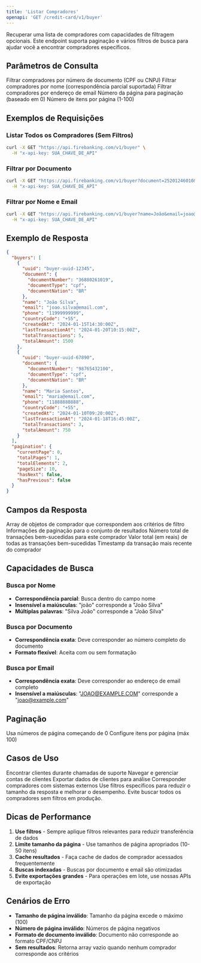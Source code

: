 ```yaml
---
title: 'Listar Compradores'
openapi: 'GET /credit-card/v1/buyer'
---
```


Recuperar uma lista de compradores com capacidades de filtragem opcionais. Este endpoint suporta paginação e vários filtros de busca para ajudar você a encontrar compradores específicos.

## Parâmetros de Consulta

<ParamField query="document" type="string">
  Filtrar compradores por número de documento (CPF ou CNPJ)
</ParamField>

<ParamField query="name" type="string">
  Filtrar compradores por nome (correspondência parcial suportada)
</ParamField>

<ParamField query="email" type="string">
  Filtrar compradores por endereço de email
</ParamField>

<ParamField query="page" type="integer" default="0">
  Número da página para paginação (baseado em 0)
</ParamField>

<ParamField query="size" type="integer" default="10">
  Número de itens por página (1-100)
</ParamField>

## Exemplos de Requisições

### Listar Todos os Compradores (Sem Filtros)
```bash cURL
curl -X GET "https://api.firebanking.com/v1/buyer" \
  -H "x-api-key: SUA_CHAVE_DE_API"
```

### Filtrar por Documento
```bash cURL
curl -X GET "https://api.firebanking.com/v1/buyer?document=25201246010&page=0&size=10" \
  -H "x-api-key: SUA_CHAVE_DE_API"
```

### Filtrar por Nome e Email
```bash cURL
curl -X GET "https://api.firebanking.com/v1/buyer?name=João&email=joao@example.com&page=0&size=20" \
  -H "x-api-key: SUA_CHAVE_DE_API"
```

## Exemplo de Resposta

```json Resposta
{
  "buyers": [
    {
      "uuid": "buyer-uuid-12345",
      "document": {
        "documentNumber": "36880261019",
        "documentType": "cpf",
        "documentNation": "BR"
      },
      "name": "João Silva",
      "email": "joao.silva@email.com",
      "phone": "11999999999",
      "countryCode": "+55",
      "createdAt": "2024-01-15T14:30:00Z",
      "lastTransactionAt": "2024-01-20T10:15:00Z",
      "totalTransactions": 5,
      "totalAmount": 1500
    },
    {
      "uuid": "buyer-uuid-67890",
      "document": {
        "documentNumber": "98765432100",
        "documentType": "cpf",
        "documentNation": "BR"
      },
      "name": "Maria Santos",
      "email": "maria@email.com",
      "phone": "11888888888",
      "countryCode": "+55",
      "createdAt": "2024-01-10T09:20:00Z",
      "lastTransactionAt": "2024-01-18T16:45:00Z",
      "totalTransactions": 3,
      "totalAmount": 750
    }
  ],
  "pagination": {
    "currentPage": 0,
    "totalPages": 1,
    "totalElements": 2,
    "pageSize": 10,
    "hasNext": false,
    "hasPrevious": false
  }
}
```

## Campos da Resposta

<ResponseField name="buyers" type="array">
  Array de objetos de comprador que correspondem aos critérios de filtro
</ResponseField>

<ResponseField name="pagination" type="object">
  Informações de paginação para o conjunto de resultados
</ResponseField>

<ResponseField name="totalTransactions" type="integer">
  Número total de transações bem-sucedidas para este comprador
</ResponseField>

<ResponseField name="totalAmount" type="integer">
  Valor total (em reais) de todas as transações bem-sucedidas
</ResponseField>

<ResponseField name="lastTransactionAt" type="string">
  Timestamp da transação mais recente do comprador
</ResponseField>

## Capacidades de Busca

### Busca por Nome
- **Correspondência parcial**: Busca dentro do campo nome
- **Insensível a maiúsculas**: "joão" corresponde a "João Silva"
- **Múltiplas palavras**: "Silva João" corresponde a "João Silva"

### Busca por Documento
- **Correspondência exata**: Deve corresponder ao número completo do documento
- **Formato flexível**: Aceita com ou sem formatação

### Busca por Email
- **Correspondência exata**: Deve corresponder ao endereço de email completo
- **Insensível a maiúsculas**: "JOAO@EXAMPLE.COM" corresponde a "joao@example.com"

## Paginação

<CardGroup cols={2}>
  <Card title="Baseada em Página" icon="list">
    Usa números de página começando de 0
  </Card>
  <Card title="Controle de Tamanho" icon="resize">
    Configure itens por página (máx 100)
  </Card>
</CardGroup>

## Casos de Uso

<CardGroup cols={2}>
  <Card title="Busca de Cliente" icon="search">
    Encontrar clientes durante chamadas de suporte
  </Card>
  <Card title="Gerenciamento de Conta" icon="users">
    Navegar e gerenciar contas de clientes
  </Card>
  <Card title="Análises" icon="chart-bar">
    Exportar dados de clientes para análise
  </Card>
  <Card title="Reconciliação" icon="balance-scale">
    Corresponder compradores com sistemas externos
  </Card>
</CardGroup>

<Info>
  Use filtros específicos para reduzir o tamanho da resposta e melhorar o desempenho. Evite buscar todos os compradores sem filtros em produção.
</Info>

## Dicas de Performance

1. **Use filtros** - Sempre aplique filtros relevantes para reduzir transferência de dados
2. **Limite tamanho da página** - Use tamanhos de página apropriados (10-50 itens)
3. **Cache resultados** - Faça cache de dados de comprador acessados frequentemente
4. **Buscas indexadas** - Buscas por documento e email são otimizadas
5. **Evite exportações grandes** - Para operações em lote, use nossas APIs de exportação

## Cenários de Erro

- **Tamanho de página inválido**: Tamanho da página excede o máximo (100)
- **Número de página inválido**: Números de página negativos
- **Formato de documento inválido**: Documento não corresponde ao formato CPF/CNPJ
- **Sem resultados**: Retorna array vazio quando nenhum comprador corresponde aos critérios